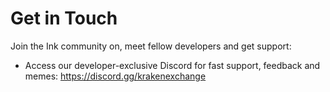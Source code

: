 # Get in Touch

Join the Ink community on, meet fellow developers and get support:

- Access our developer-exclusive Discord for fast support, feedback and memes: https://discord.gg/krakenexchange


